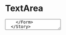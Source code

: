 
<Meta title='Components|UI Kit/TextArea' component={TextArea} />

# TextArea

<Preview>
  <Story name='Default'>
    <Form>
      <TextArea
        field='name'
        label='Write a longer message'
        placeholder='Write a story'
      />
    </Form>
  </Story>
</Preview>

<Props of={TextArea} />
